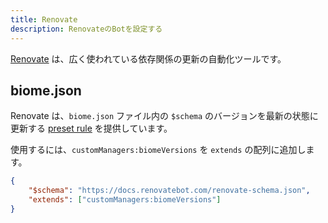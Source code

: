 ```yaml
---
title: Renovate
description: RenovateのBotを設定する
---
```


[Renovate](https://docs.renovatebot.com/) は、広く使われている依存関係の更新の自動化ツールです。

## biome.json

Renovate は、`biome.json` ファイル内の `$schema` のバージョンを最新の状態に更新する [preset rule](https://docs.renovatebot.com/presets-customManagers/#custommanagersbiomeversions) を提供しています。

使用するには、`customManagers:biomeVersions` を `extends` の配列に追加します。

```json title="renovate.json"
{
	"$schema": "https://docs.renovatebot.com/renovate-schema.json",
	"extends": ["customManagers:biomeVersions"]
}
```
